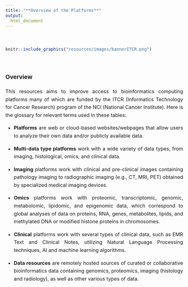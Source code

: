 ```yaml
---
title: "**Overview of the Platforms**"
output:
  html_document
---
```


<style type="text/css">
  body{
  font-size: 12pt;
  line-height: 1.6;
  text-align: justify;
  text-justify: inter-word;
}
</style>

<br>

```r
knitr::include_graphics("resources/images/bannerITCR.png")
```

<br> 

### **Overview**

This resources aims to improve access to bioinformatics computing platforms many of which are funded by the ITCR (Informatics Technology for Cancer Research) program of the NCI (National Cancer Institute). Here is the glossary for relevant terms used in these tables:

  - **Platforms** are web or cloud-based websites/webpages that allow users to analyze their own data and/or publicly available data.
  
  - **Multi-data type platforms** work with a wide variety of data types, from imaging, histological, omics, and clinical data. 
  
  - **Imaging** platforms work with clinical and pre-clinical images containing pathology imaging to radiographic imaging (e.g., CT, MRI, PET) obtained by specialized medical imaging devices.
  
  - **Omics** platforms work with proteomic, transcriptomic, genomic, metabolomic, lipidomic, and epigenomic data, which correspond to global analyses of data on proteins, RNA, genes, metabolites, lipids, and methylated DNA or modified histone proteins in chromosomes.  
  
  - **Clinical** platforms work with several types of clinical data, such as EMR Text and Clinical Notes, utilizing Natural Language Processing techniques, AI and machine learning algorithms.
  
  - **Data resources** are remotely hosted sources of curated or collaborative bioinformatics data containing genomics, proteomics, imaging (histology and radiology), as well as other various types of data.
